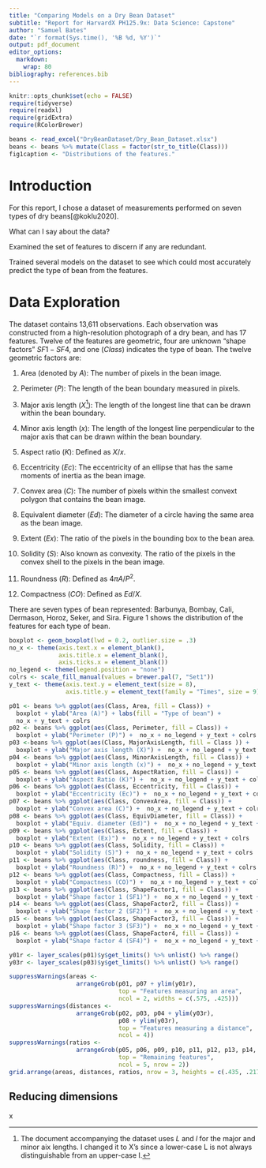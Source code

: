 ```yaml
---
title: "Comparing Models on a Dry Bean Dataset"
subtitle: "Report for HarvardX PH125.9x: Data Science: Capstone"
author: "Samuel Bates"
date: "`r format(Sys.time(), '%B %d, %Y')`"
output: pdf_document
editor_options: 
  markdown: 
    wrap: 80
bibliography: references.bib
---
```


```r
knitr::opts_chunk$set(echo = FALSE)
require(tidyverse)
require(readxl)
require(gridExtra)
require(RColorBrewer)

beans <- read_excel("DryBeanDataset/Dry_Bean_Dataset.xlsx")
beans <- beans %>% mutate(Class = factor(str_to_title(Class)))
fig1caption <- "Distributions of the features."
```

# Introduction

For this report, I chose a dataset of measurements performed on seven types of
dry beans[@koklu2020].

What can I say about the data?

Examined the set of features to discern if any are redundant.

Trained several models on the dataset to see which could most accurately predict
the type of bean from the features.

# Data Exploration

The dataset contains 13,611 observations. Each observation was constructed from
a high-resolution photograph of a dry bean, and has 17 features. Twelve of the
features are geometric, four are unknown "shape factors" $SF1 - SF4$, and one
($Class$) indicates the type of bean. The twelve geometric factors are:

1.  Area (denoted by $A$): The number of pixels in the bean image.

2.  Perimeter ($P$): The length of the bean boundary measured in pixels.

3.  Major axis length ($X$[^1]): The length of the longest line that can be
    drawn within the bean boundary.

4.  Minor axis length ($x$): The length of the longest line perpendicular to the
    major axis that can be drawn within the bean boundary.

5.  Aspect ratio ($K$): Defined as $X / x$.

6.  Eccentricity ($Ec$): The eccentricity of an ellipse that has the same
    moments of inertia as the bean image.

7.  Convex area ($C$): The number of pixels within the smallest convext polygon
    that contains the bean image.

8.  Equivalent diameter ($Ed$): The diameter of a circle having the same area as
    the bean image.

9.  Extent ($Ex$): The ratio of the pixels in the bounding box to the bean area.

10. Solidity ($S$): Also known as convexity. The ratio of the pixels in the
    convex shell to the pixels in the bean image.

11. Roundness ($R$): Defined as $4 \pi A / P^2$.

12. Compactness ($CO$): Defined as $Ed / X$.

[^1]: The document accompanying the dataset uses $L$ and $l$ for the major and
    minor aix lengths. I changed it to X's since a lower-case L is not always
    distinguishable from an upper-case I.

There are seven types of bean represented: Barbunya, Bombay, Cali, Dermason,
Horoz, Seker, and Sira. Figure 1 shows the distribution of the features for each
type of bean.

```r
boxplot <- geom_boxplot(lwd = 0.2, outlier.size = .3)
no_x <- theme(axis.text.x = element_blank(),
              axis.title.x = element_blank(),
              axis.ticks.x = element_blank())
no_legend <- theme(legend.position = "none")
colrs <- scale_fill_manual(values = brewer.pal(7, "Set1"))
y_text <- theme(axis.text.y = element_text(size = 8),
                axis.title.y = element_text(family = "Times", size = 9))

p01 <- beans %>% ggplot(aes(Class, Area, fill = Class)) +
  boxplot + ylab("Area (A)") + labs(fill = "Type of bean") +
  no_x + y_text + colrs
p02 <- beans %>% ggplot(aes(Class, Perimeter, fill = Class)) + 
  boxplot + ylab("Perimeter (P)") +  no_x + no_legend + y_text + colrs
p03 <-beans %>% ggplot(aes(Class, MajorAxisLength, fill = Class )) + 
  boxplot + ylab("Major axis length (X)") +  no_x + no_legend + y_text + colrs
p04 <- beans %>% ggplot(aes(Class, MinorAxisLength, fill = Class)) + 
  boxplot + ylab("Minor axis length (x)") +  no_x + no_legend + y_text + colrs
p05 <- beans %>% ggplot(aes(Class, AspectRation, fill = Class)) +
  boxplot + ylab("Aspect Ratio (K)") +  no_x + no_legend + y_text + colrs
p06 <- beans %>% ggplot(aes(Class, Eccentricity, fill = Class)) +
  boxplot + ylab("Eccentricity (Ec)") +  no_x + no_legend + y_text + colrs
p07 <- beans %>% ggplot(aes(Class, ConvexArea, fill = Class)) +
  boxplot + ylab("Convex area (C)") +  no_x + no_legend + y_text + colrs
p08 <- beans %>% ggplot(aes(Class, EquivDiameter, fill = Class)) +
  boxplot + ylab("Equiv. diameter (Ed)") +  no_x + no_legend + y_text + colrs
p09 <- beans %>% ggplot(aes(Class, Extent, fill = Class)) +
  boxplot + ylab("Extent (Ex)") +  no_x + no_legend + y_text + colrs
p10 <- beans %>% ggplot(aes(Class, Solidity, fill = Class)) +
  boxplot + ylab("Solidity (S)") +  no_x + no_legend + y_text + colrs
p11 <- beans %>% ggplot(aes(Class, roundness, fill = Class)) +
  boxplot + ylab("Roundness (R)") +  no_x + no_legend + y_text + colrs
p12 <- beans %>% ggplot(aes(Class, Compactness, fill = Class)) +
  boxplot + ylab("Compactness (CO)") +  no_x + no_legend + y_text + colrs
p13 <- beans %>% ggplot(aes(Class, ShapeFactor1, fill = Class)) +
  boxplot + ylab("Shape factor 1 (SF1)") +  no_x + no_legend + y_text + colrs
p14 <- beans %>% ggplot(aes(Class, ShapeFactor2, fill = Class)) +
  boxplot + ylab("Shape factor 2 (SF2)") +  no_x + no_legend + y_text + colrs
p15 <- beans %>% ggplot(aes(Class, ShapeFactor3, fill = Class)) +
  boxplot + ylab("Shape factor 3 (SF3)") +  no_x + no_legend + y_text + colrs
p16 <- beans %>% ggplot(aes(Class, ShapeFactor4, fill = Class)) +
  boxplot + ylab("Shape factor 4 (SF4)") +  no_x + no_legend + y_text + colrs

y01r <- layer_scales(p01)$y$get_limits() %>% unlist() %>% range()
y03r <- layer_scales(p03)$y$get_limits() %>% unlist() %>% range()

suppressWarnings(areas <- 
                   arrangeGrob(p01, p07 + ylim(y01r), 
                               top = "Features measuring an area",
                               ncol = 2, widths = c(.575, .425)))
suppressWarnings(distances <- 
                   arrangeGrob(p02, p03, p04 + ylim(y03r), 
                               p08 + ylim(y03r), 
                               top = "Features measuring a distance",
                               ncol = 4))
suppressWarnings(ratios <- 
                   arrangeGrob(p05, p06, p09, p10, p11, p12, p13, p14, p15, p16,
                               top = "Remaining features",
                               ncol = 5, nrow = 2))
grid.arrange(areas, distances, ratios, nrow = 3, heights = c(.435, .217, .348))
```

## Reducing dimensions

x
